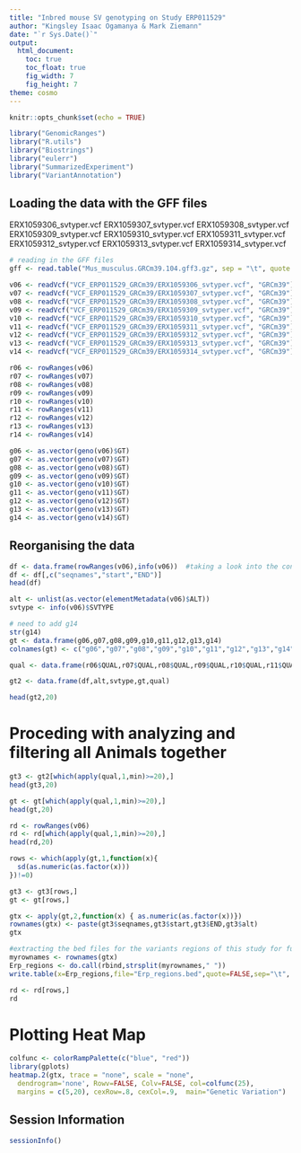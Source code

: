 ```yaml
---
title: "Inbred mouse SV genotyping on Study ERP011529"
author: "Kingsley Isaac Ogamanya & Mark Ziemann"
date: "`r Sys.Date()`"
output:
  html_document:
    toc: true
    toc_float: true
    fig_width: 7
    fig_height: 7
theme: cosmo
---
```



```r
knitr::opts_chunk$set(echo = TRUE)

library("GenomicRanges")
library("R.utils")
library("Biostrings")
library("eulerr")
library("SummarizedExperiment")
library("VariantAnnotation")

```

## Loading the data with the GFF files

ERX1059306_svtyper.vcf
ERX1059307_svtyper.vcf
ERX1059308_svtyper.vcf
ERX1059309_svtyper.vcf
ERX1059310_svtyper.vcf
ERX1059311_svtyper.vcf
ERX1059312_svtyper.vcf
ERX1059313_svtyper.vcf
ERX1059314_svtyper.vcf

```r

# reading in the GFF files
gff <- read.table("Mus_musculus.GRCm39.104.gff3.gz", sep = "\t", quote = "")

v06 <- readVcf("VCF_ERP011529_GRCm39/ERX1059306_svtyper.vcf", "GRCm39")
v07 <- readVcf("VCF_ERP011529_GRCm39/ERX1059307_svtyper.vcf", "GRCm39")
v08 <- readVcf("VCF_ERP011529_GRCm39/ERX1059308_svtyper.vcf", "GRCm39")
v09 <- readVcf("VCF_ERP011529_GRCm39/ERX1059309_svtyper.vcf", "GRCm39")
v10 <- readVcf("VCF_ERP011529_GRCm39/ERX1059310_svtyper.vcf", "GRCm39")
v11 <- readVcf("VCF_ERP011529_GRCm39/ERX1059311_svtyper.vcf", "GRCm39")
v12 <- readVcf("VCF_ERP011529_GRCm39/ERX1059312_svtyper.vcf", "GRCm39")
v13 <- readVcf("VCF_ERP011529_GRCm39/ERX1059313_svtyper.vcf", "GRCm39")
v14 <- readVcf("VCF_ERP011529_GRCm39/ERX1059314_svtyper.vcf", "GRCm39")

r06 <- rowRanges(v06)
r07 <- rowRanges(v07)
r08 <- rowRanges(v08)
r09 <- rowRanges(v09)
r10 <- rowRanges(v10)
r11 <- rowRanges(v11)
r12 <- rowRanges(v12)
r13 <- rowRanges(v13)
r14 <- rowRanges(v14)

g06 <- as.vector(geno(v06)$GT)
g07 <- as.vector(geno(v07)$GT)
g08 <- as.vector(geno(v08)$GT)
g09 <- as.vector(geno(v09)$GT)
g10 <- as.vector(geno(v10)$GT)
g11 <- as.vector(geno(v11)$GT)
g12 <- as.vector(geno(v12)$GT)
g13 <- as.vector(geno(v13)$GT)
g14 <- as.vector(geno(v14)$GT)

```

## Reorganising the data

```r

df <- data.frame(rowRanges(v06),info(v06))  #taking a look into the content for one of the vcf file.
df <- df[,c("seqnames","start","END")]
head(df)

alt <- unlist(as.vector(elementMetadata(v06)$ALT))
svtype <- info(v06)$SVTYPE

# need to add g14
str(g14)
gt <- data.frame(g06,g07,g08,g09,g10,g11,g12,g13,g14)
colnames(gt) <- c("g06","g07","g08","g09","g10","g11","g12","g13","g14") 

qual <- data.frame(r06$QUAL,r07$QUAL,r08$QUAL,r09$QUAL,r10$QUAL,r11$QUAL,r11$QUAL,r12$QUAL,r13$QUAL,r14$QUAL)

gt2 <- data.frame(df,alt,svtype,gt,qual) 

head(gt2,20)

```

# Proceding with analyzing and filtering all Animals together 

```r

gt3 <- gt2[which(apply(qual,1,min)>=20),]
head(gt3,20)

gt <- gt[which(apply(qual,1,min)>=20),]
head(gt,20)

rd <- rowRanges(v06)
rd <- rd[which(apply(qual,1,min)>=20),]
head(rd,20)

rows <- which(apply(gt,1,function(x){
  sd(as.numeric(as.factor(x)))
})!=0)

gt3 <- gt3[rows,]
gt <- gt[rows,]

gtx <- apply(gt,2,function(x) { as.numeric(as.factor(x))})
rownames(gtx) <- paste(gt3$seqnames,gt3$start,gt3$END,gt3$alt)
gtx

#extracting the bed files for the variants regions of this study for further investigation on IGV
myrownames <- rownames(gtx)
Erp_regions <- do.call(rbind,strsplit(myrownames," "))
write.table(x=Erp_regions,file="Erp_regions.bed",quote=FALSE,sep="\t", col.names = FALSE,row.names = FALSE)

rd <- rd[rows,]
rd

```

# Plotting Heat Map

```r

colfunc <- colorRampPalette(c("blue", "red"))
library(gplots)
heatmap.2(gtx, trace = "none", scale = "none", 
  dendrogram='none', Rowv=FALSE, Colv=FALSE, col=colfunc(25),
  margins = c(5,20), cexRow=.8, cexCol=.9,  main="Genetic Variation")

```

## Session Information

```r

sessionInfo()

```
